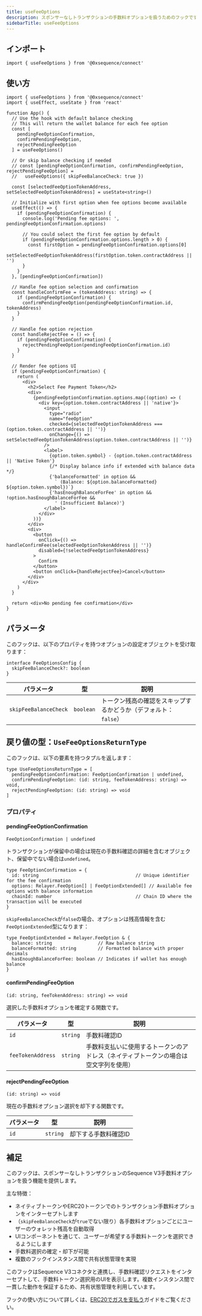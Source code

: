 ```yaml
---
title: useFeeOptions
description: スポンサーなしトランザクションの手数料オプションを扱うためのフックです
sidebarTitle: useFeeOptions
---
```


## インポート

```tsx
import { useFeeOptions } from '@0xsequence/connect'
```

## 使い方

```tsx
import { useFeeOptions } from '@0xsequence/connect'
import { useEffect, useState } from 'react'

function App() {
  // Use the hook with default balance checking
  // This will return the wallet balance for each fee option
  const [
    pendingFeeOptionConfirmation,
    confirmPendingFeeOption,
    rejectPendingFeeOption
  ] = useFeeOptions()
  
  // Or skip balance checking if needed
  // const [pendingFeeOptionConfirmation, confirmPendingFeeOption, rejectPendingFeeOption] =
  //   useFeeOptions({ skipFeeBalanceCheck: true })
  
  const [selectedFeeOptionTokenAddress, setSelectedFeeOptionTokenAddress] = useState<string>()
  
  // Initialize with first option when fee options become available
  useEffect(() => {
    if (pendingFeeOptionConfirmation) {
      console.log('Pending fee options: ', pendingFeeOptionConfirmation.options)
      
      // You could select the first fee option by default
      if (pendingFeeOptionConfirmation.options.length > 0) {
        const firstOption = pendingFeeOptionConfirmation.options[0]
        setSelectedFeeOptionTokenAddress(firstOption.token.contractAddress || '')
      }
    }
  }, [pendingFeeOptionConfirmation])
  
  // Handle fee option selection and confirmation
  const handleConfirmFee = (tokenAddress: string) => {
    if (pendingFeeOptionConfirmation) {
      confirmPendingFeeOption(pendingFeeOptionConfirmation.id, tokenAddress)
    }
  }
  
  // Handle fee option rejection
  const handleRejectFee = () => {
    if (pendingFeeOptionConfirmation) {
      rejectPendingFeeOption(pendingFeeOptionConfirmation.id)
    }
  }
  
  // Render fee options UI
  if (pendingFeeOptionConfirmation) {
    return (
      <div>
        <h2>Select Fee Payment Token</h2>
        <div>
          {pendingFeeOptionConfirmation.options.map((option) => (
            <div key={option.token.contractAddress || 'native'}>
              <input
                type="radio"
                name="feeOption"
                checked={selectedFeeOptionTokenAddress === (option.token.contractAddress || '')}
                onChange={() => setSelectedFeeOptionTokenAddress(option.token.contractAddress || '')}
              />
              <label>
                {option.token.symbol} - {option.token.contractAddress || 'Native Token'}
                {/* Display balance info if extended with balance data */}
                {'balanceFormatted' in option && 
                  ` (Balance: ${option.balanceFormatted} ${option.token.symbol})`}
                {'hasEnoughBalanceForFee' in option && !option.hasEnoughBalanceForFee &&
                  ' (Insufficient Balance)'}
              </label>
            </div>
          ))}
        </div>
        <div>
          <button 
            onClick={() => handleConfirmFee(selectedFeeOptionTokenAddress || '')}
            disabled={!selectedFeeOptionTokenAddress}
          >
            Confirm
          </button>
          <button onClick={handleRejectFee}>Cancel</button>
        </div>
      </div>
    )
  }
  
  return <div>No pending fee confirmation</div>
}
```

## パラメータ
このフックは、以下のプロパティを持つオプションの設定オブジェクトを受け取ります：

```tsx
interface FeeOptionsConfig {
  skipFeeBalanceCheck?: boolean
}
```

| パラメータ                 | 型         | 説明                                  |
| --------------------- | --------- | ----------------------------------- |
| `skipFeeBalanceCheck` | `boolean` | トークン残高の確認をスキップするかどうか（デフォルト：`false`） |

## 戻り値の型：`UseFeeOptionsReturnType`
このフックは、以下の要素を持つタプルを返します：

```tsx
type UseFeeOptionsReturnType = [
  pendingFeeOptionConfirmation: FeeOptionConfirmation | undefined,
  confirmPendingFeeOption: (id: string, feeTokenAddress: string) => void,
  rejectPendingFeeOption: (id: string) => void
]
```

### プロパティ

#### pendingFeeOptionConfirmation
`FeeOptionConfirmation | undefined`

トランザクションが保留中の場合は現在の手数料確認の詳細を含むオブジェクト、保留中でない場合は`undefined`。

```tsx
type FeeOptionConfirmation = {
  id: string                                    // Unique identifier for the fee confirmation
  options: Relayer.FeeOption[] | FeeOptionExtended[] // Available fee options with balance information
  chainId: number                               // Chain ID where the transaction will be executed
}
```

`skipFeeBalanceCheck`が`false`の場合、オプションは残高情報を含む`FeeOptionExtended`型になります：

```tsx
type FeeOptionExtended = Relayer.FeeOption & {
  balance: string                 // Raw balance string
  balanceFormatted: string        // Formatted balance with proper decimals
  hasEnoughBalanceForFee: boolean // Indicates if wallet has enough balance
}
```

#### confirmPendingFeeOption
`(id: string, feeTokenAddress: string) => void`

選択した手数料オプションを確定する関数です。

| パラメータ             | 型        | 説明                                         |
| ----------------- | -------- | ------------------------------------------ |
| `id`              | `string` | 手数料確認ID                                    |
| `feeTokenAddress` | `string` | 手数料支払いに使用するトークンのアドレス（ネイティブトークンの場合は空文字列を使用） |

#### rejectPendingFeeOption
`(id: string) => void`

現在の手数料オプション選択を却下する関数です。

| パラメータ | 型        | 説明          |
| ----- | -------- | ----------- |
| `id`  | `string` | 却下する手数料確認ID |

## 補足
このフックは、スポンサーなしトランザクションのSequence V3手数料オプションを扱う機能を提供します。

主な特徴：
- ネイティブトークンやERC20トークンでのトランザクション手数料オプションをインターセプトします
- （`skipFeeBalanceCheck`が`true`でない限り）各手数料オプションごとにユーザーのウォレット残高を自動取得
- UIコンポーネントを通じて、ユーザーが希望する手数料トークンを選択できるようにします
- 手数料選択の確定・却下が可能
- 複数のフックインスタンス間で共有状態管理を実現

このフックはSequence V3コネクタと連携し、手数料確認リクエストをインターセプトして、手数料トークン選択用のUIを表示します。複数インスタンス間で一貫した動作を保証するため、共有状態管理を利用しています。

フックの使い方について詳しくは、[ERC20でガスを支払う](/sdk/web/guides/pay-gas-in-erc20)ガイドをご覧ください。